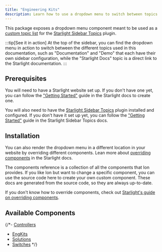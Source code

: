 ```yaml
---
title: "Engineering Kits"
description: Learn how to use a dropdown menu to switch between topics in your Starlight website.
---
```


This package exposes a dropdown menu component meant to be used as a [custom topic list](https://starlight-sidebar-topics.netlify.app/docs/guides/custom-topic-list/) for the [Starlight Sidebar Topics](https://starlight-sidebar-topics.netlify.app/) plugin.

:::tip[See it in action]
At the top of the sidebar, you can find the dropdown menu in action to switch between the different topics used in this documentation, such as "Documentation" and "Demo" that each have their own sidebar configuration, while the "Starlight Docs" topic is a direct link to the Starlight documentation.
:::

## Prerequisites

You will need to have a Starlight website set up.
If you don't have one yet, you can follow the ["Getting Started"](https://starlight.astro.build/getting-started) guide in the Starlight docs to create one.

You will also need to have the [Starlight Sidebar Topics](https://starlight-sidebar-topics.netlify.app/) plugin installed and configured.
If you don't have it set up yet, you can follow the ["Getting Started"](https://starlight-sidebar-topics.netlify.app/getting-started) guide in the Starlight Sidebar Topics docs.

## Installation



You can also render the dropdown menu in a different location in your website by overriding different components.
Lean more about [overriding components](https://starlight.astro.build/guides/overriding-components/) in the Starlight docs.

The components reference is a collection of all the components that Ion provides. If you like Ion but want to change a specific component, you can use the source code here to create your own custom component. These docs are generated from the source code, so they are always up-to-date. 

If you don't know how to override components, check out [Starlight's guide on overriding components](https://starlight.astro.build/guides/overriding-components/).

## Available Components

{/*- [Controllers](/docs/Products/controllers/)
- [EngKits](/docs/Products/engkits/)
- [Solutions](/docs/Products/solutions/)
- [Switches](/docs/Products/switches/) */}
